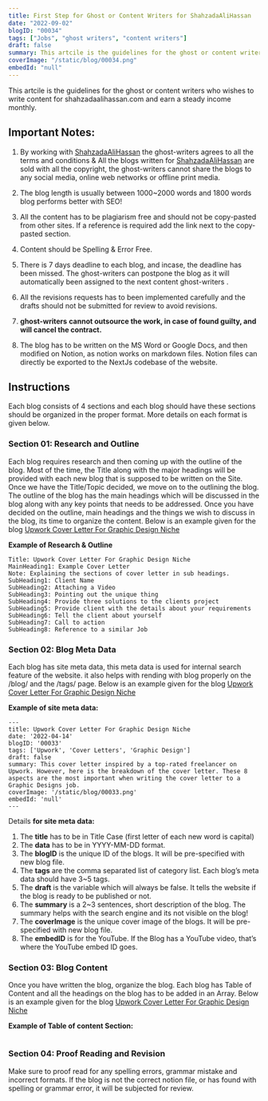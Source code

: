 ```yaml
---
title: First Step for Ghost or Content Writers for ShahzadaAliHassan
date: "2022-09-02"
blogID: "00034"
tags: ["Jobs", "ghost writers", "content writers"]
draft: false
summary: This artcile is the guidelines for the ghost or content writers who wishes to write content for shahzadaalihassan.com and earn a steady income monthly.
coverImage: "/static/blog/00034.png"
embedId: "null"
---
```


This artcile is the guidelines for the ghost or content writers who wishes to write content for shahzadaalihassan.com
and earn a steady income monthly.

## Important Notes:

1. By working with [ShahzadaAliHassan](https://shahzadaalihassan.com/) the ghost-writers agrees to all the terms and conditions & All the blogs written for [ShahzadaAliHassan](https://shahzadaalihassan.com/) are sold with all the copyright, the ghost-writers cannot share the blogs to any social media, online web networks or offline print media.

2. The blog length is usually between 1000~2000 words and 1800 words blog performs better with SEO!

3. All the content has to be plagiarism free and should not be copy-pasted from other sites. If a reference is required add the link next to the copy-pasted section.

4. Content should be Spelling & Error Free.

5. There is 7 days deadline to each blog, and incase, the deadline has been missed. The ghost-writers can postpone the blog as it will automatically been assigned to the next content ghost-writers .

6. All the revisions requests has to been implemented carefully and the drafts should not be submitted for review to avoid revisions.

7. **ghost-writers** **cannot outsource the work, in case of found guilty, and will cancel the contract.**

8. The blog has to be written on the MS Word or Google Docs, and then modified on Notion, as notion works on markdown files. Notion files can directly be exported to the NextJs codebase of the website.

## Instructions

Each blog consists of 4 sections and each blog should have these sections should be organized in the proper format. More details on each format is given below.

### Section 01: Research and Outline

Each blog requires research and then coming up with the outline of the blog. Most of the time, the Title along with the major headings will be provided with each new blog that is supposed to be written on the Site. Once we have the Title/Topic decided, we move on to the outlining the blog. The outline of the blog has the main headings which will be discussed in the blog along with any key points that needs to be addressed. Once you have decided on the outline, main headings and the things we wish to discuss in the blog, its time to organize the content. Below is an example given for the blog [Upwork Cover Letter For Graphic Design Niche](https://shahzadaalihassan.com/blog/upwork/upwork-cover-letter-for-graphic-design)

**Example of Research & Outline**

```
Title: Upwork Cover Letter For Graphic Design Niche
MainHeading1: Example Cover Letter
Note: Explaining the sections of cover letter in sub headings.
SubHeading1: Client Name
SubHeading2: Attaching a Video
SubHeading3: Pointing out the unique thing
SubHeading4: Provide three solutions to the clients project
SubHeading5: Provide client with the details about your requirements
SubHeading6: Tell the client about yourself
SubHeading7: Call to action
SubHeading8: Reference to a similar Job

```

### Section 02: Blog Meta Data

Each blog has site meta data, this meta data is used for internal search feature of the website. it also helps with rending with blog properly on the /blog/ and the /tags/ page. Below is an example given for the blog [Upwork Cover Letter For Graphic Design Niche](https://shahzadaalihassan.com/blog/upwork/upwork-cover-letter-for-graphic-design)

**Example of site meta data:**

```
---
title: Upwork Cover Letter For Graphic Design Niche
date: '2022-04-14'
blogID: '00033'
tags: ['Upwork', 'Cover Letters', 'Graphic Design']
draft: false
summary: This cover letter inspired by a top-rated freelancer on Upwork. However, here is the breakdown of the cover letter. These 8 aspects are the most important when writing the cover letter to a Graphic Designs job.
coverImage: '/static/blog/00033.png'
embedId: 'null'
---
```

Details **for site meta data:**

1. The **title** has to be in Title Case (first letter of each new word is capital)
2. The **data** has to be in YYYY-MM-DD format.
3. The **blogID** is the unique ID of the blogs. It will be pre-specified with new blog file.
4. The **tags** are the comma separated list of category list. Each blog’s meta data should have 3~5 tags.
5. The **draft** is the variable which will always be false. It tells the website if the blog is ready to be published or not.
6. The **summary** is a 2~3 sentences, short description of the blog. The summary helps with the search engine and its not visible on the blog!
7. The **coverImage** is the unique cover image of the blogs. It will be pre-specified with new blog file.
8. The **embedID** is for the YouTube. If the Blog has a YouTube video, that’s where the YouTube embed ID goes.

### Section 03: Blog Content

Once you have written the blog, organize the blog. Each blog has Table of Content and all the headings on the blog has to be added in an Array. Below is an example given for the blog [Upwork Cover Letter For Graphic Design Niche](https://shahzadaalihassan.com/blog/upwork/upwork-cover-letter-for-graphic-design)

**Example of Table of content Section:**

```

```

### Section 04: Proof Reading and Revision

Make sure to proof read for any spelling errors, grammar mistake and incorrect formats. If the blog is not the correct notion file, or has found with spelling or grammar error, it will be subjected for review.
